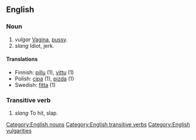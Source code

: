 ==English==
===Noun===
[[Category:English nouns]]
# ''vulgar'' [[Vagina]], [[pussy]].
# ''slang'' Idiot, jerk.

====Translations====
*Finnish: [[pillu]] (1), [[vittu]] (1)
*Polish: [[cipa]] (1), [[pizda]] (1)
*Swedish: [[fitta]] (1)

===Transitive verb===
[[Category:English transitive verbs]]
# ''slang'' To hit, slap.

[[Category:English vulgarities]]